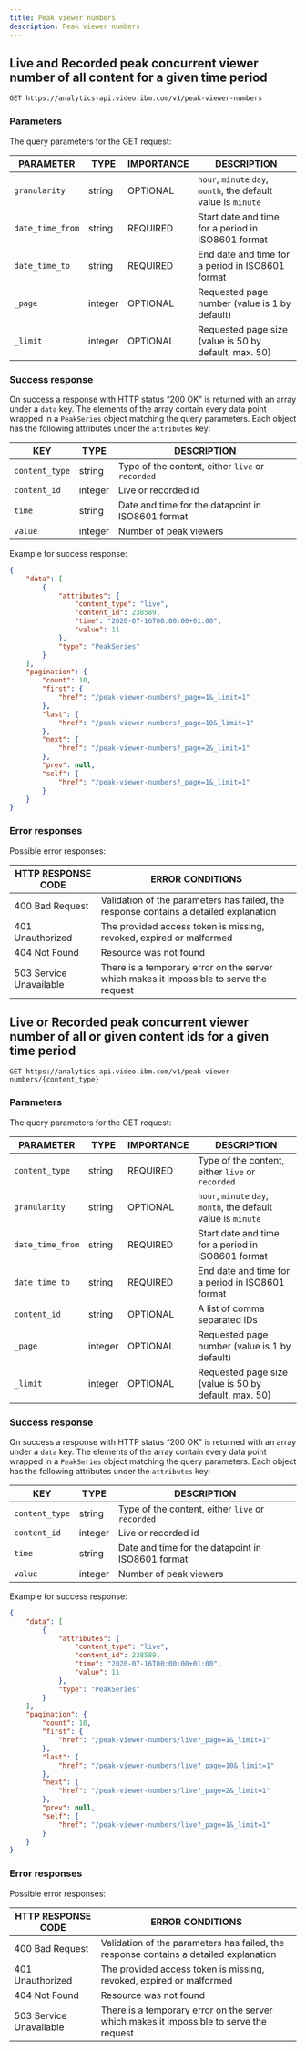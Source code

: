 ```yaml
---
title: Peak viewer numbers
description: Peak viewer numbers
---
```


## Live and Recorded peak concurrent viewer number of all content for a given time period

```
GET https://analytics-api.video.ibm.com/v1/peak-viewer-numbers
```

### Parameters

The query parameters for the GET request:

| PARAMETER                  | TYPE    | IMPORTANCE | DESCRIPTION                                                                     |
| -------------------------- | ------- | ---------- | ------------------------------------------------------------------------------- |
| `granularity`              | string  | OPTIONAL   | `hour`, `minute` `day`, `month`, the default value is `minute`                  |
| `date_time_from`           | string  | REQUIRED   | Start date and time for a period in ISO8601 format                              |
| `date_time_to`             | string  | REQUIRED   | End date and time for a period in ISO8601 format                                |
| `_page`                    | integer | OPTIONAL   | Requested page number (value is 1 by default)                                   |
| `_limit`                   | integer | OPTIONAL   | Requested page size (value is 50 by default, max. 50)                           |

### Success response

On success a response with HTTP status “200 OK” is returned with an array under a `data` key. The elements of the array contain every data point wrapped in a `PeakSeries` object
matching the query parameters. Each object has the following attributes under the `attributes` key:

| KEY                                 | TYPE    | DESCRIPTION                                                                                                             |
| ----------------------------------- | ------- | -------------------------------------------------------|
| `content_type`                      | string  | Type of the content, either `live` or `recorded`       |
| `content_id`                        | integer | Live or recorded id                                    |
| `time`                              | string  | Date and time for the datapoint in ISO8601 format      |
| `value`                             | integer | Number of peak viewers                                 |

Example for success response:

```json
{
    "data": [
        {
            "attributes": {
                "content_type": "live",
                "content_id": 238589,
                "time": "2020-07-16T00:00:00+01:00",
                "value": 11
            },
            "type": "PeakSeries"
        }
    ],
    "pagination": {
        "count": 10,
        "first": {
            "href": "/peak-viewer-numbers?_page=1&_limit=1"
        },
        "last": {
            "href": "/peak-viewer-numbers?_page=10&_limit=1"
        },
        "next": {
            "href": "/peak-viewer-numbers?_page=2&_limit=1"
        },
        "prev": null,
        "self": {
            "href": "/peak-viewer-numbers?_page=1&_limit=1"
        }
    }
}
```

### Error responses

Possible error responses:

| HTTP RESPONSE CODE      | ERROR CONDITIONS                                                                        |
| ----------------------- | --------------------------------------------------------------------------------------- |
| 400 Bad Request         | Validation of the parameters has failed, the response contains a detailed explanation   |
| 401 Unauthorized        | The provided access token is missing, revoked, expired or malformed                     |
| 404 Not Found           | Resource was not found                                                                  |
| 503 Service Unavailable | There is a temporary error on the server which makes it impossible to serve the request |

## Live or Recorded peak concurrent viewer number of all or given content ids for a given time period

```
GET https://analytics-api.video.ibm.com/v1/peak-viewer-numbers/{content_type}
```

### Parameters

The query parameters for the GET request:

| PARAMETER                  | TYPE    | IMPORTANCE | DESCRIPTION                                                                     |
| -------------------------- | ------- | ---------- | ------------------------------------------------------------------------------- |
| `content_type`             | string  | REQUIRED   | Type of the content, either `live` or `recorded`                                |
| `granularity`              | string  | OPTIONAL   | `hour`, `minute` `day`, `month`, the default value is `minute`                  |
| `date_time_from`           | string  | REQUIRED   | Start date and time for a period in ISO8601 format                              |
| `date_time_to`             | string  | REQUIRED   | End date and time for a period in ISO8601 format                                |
| `content_id`               | string  | OPTIONAL   | A list of comma separated IDs                                                   |
| `_page`                    | integer | OPTIONAL   | Requested page number (value is 1 by default)                                   |
| `_limit`                   | integer | OPTIONAL   | Requested page size (value is 50 by default, max. 50)                           |

### Success response

On success a response with HTTP status “200 OK” is returned with an array under a `data` key. The elements of the array contain every data point wrapped in a `PeakSeries` object
matching the query parameters. Each object has the following attributes under the `attributes` key:

| KEY                                 | TYPE    | DESCRIPTION                                                                                                             |
| ----------------------------------- | ------- | -------------------------------------------------------|
| `content_type`                      | string  | Type of the content, either `live` or `recorded`       |
| `content_id`                        | integer | Live or recorded id                                    |
| `time`                              | string  | Date and time for the datapoint in ISO8601 format      |
| `value`                             | integer | Number of peak viewers                                 |

Example for success response:

```json
{
    "data": [
        {
            "attributes": {
                "content_type": "live",
                "content_id": 238589,
                "time": "2020-07-16T00:00:00+01:00",
                "value": 11
            },
            "type": "PeakSeries"
        }
    ],
    "pagination": {
        "count": 10,
        "first": {
            "href": "/peak-viewer-numbers/live?_page=1&_limit=1"
        },
        "last": {
            "href": "/peak-viewer-numbers/live?_page=10&_limit=1"
        },
        "next": {
            "href": "/peak-viewer-numbers/live?_page=2&_limit=1"
        },
        "prev": null,
        "self": {
            "href": "/peak-viewer-numbers/live?_page=1&_limit=1"
        }
    }
}
```

### Error responses

Possible error responses:

| HTTP RESPONSE CODE      | ERROR CONDITIONS                                                                        |
| ----------------------- | --------------------------------------------------------------------------------------- |
| 400 Bad Request         | Validation of the parameters has failed, the response contains a detailed explanation   |
| 401 Unauthorized        | The provided access token is missing, revoked, expired or malformed                     |
| 404 Not Found           | Resource was not found                                                                  |
| 503 Service Unavailable | There is a temporary error on the server which makes it impossible to serve the request |


